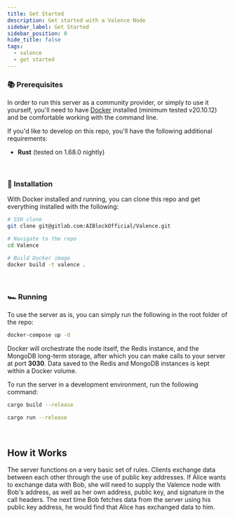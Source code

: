 ```yaml
---
title: Get Started
description: Get started with a Valence Node
sidebar_label: Get Started
sidebar_position: 0
hide_title: false
tags:
  - valence
  - get started
---
```


### 📚 Prerequisites

In order to run this server as a community provider, or simply to use it yourself, you'll need to have <a href="https://www.docker.com/products/docker-desktop/">Docker</a> installed (minimum tested v20.10.12) and be comfortable working with the command line. 

If you'd like to develop on this repo, you'll have the following additional requirements:

- **Rust** (tested on 1.68.0 nightly)

<br/>

### 🔧 Installation

With Docker installed and running, you can clone this repo and get everything installed with the following:

```sh
# SSH clone
git clone git@gitlab.com:AIBlockOfficial/Valence.git

# Navigate to the repo
cd Valence

# Build Docker image
docker build -t valence .
```

<br/>

### 🏎️ Running

To use the server as is, you can simply run the following in the root folder of the repo:

```sh
docker-compose up -d
```

Docker will orchestrate the node itself, the Redis instance, and the MongoDB long-term storage, after which you can make 
calls to your server at port **3030**. Data saved to the Redis and MongoDB instances is kept within a Docker volume.

To run the server in a development environment, run the following command:

```sh
cargo build --release

cargo run --release
```

<br/>

## How it Works

The server functions on a very basic set of rules. Clients exchange data between each other through the use of public key addresses. If Alice wants to exchange data with Bob, she will need to supply the Valence node with Bob's address, as well as her own address, public key, and signature in the call headers. The next time Bob fetches data from the server using his public key address, he would find that Alice has exchanged data to him.
